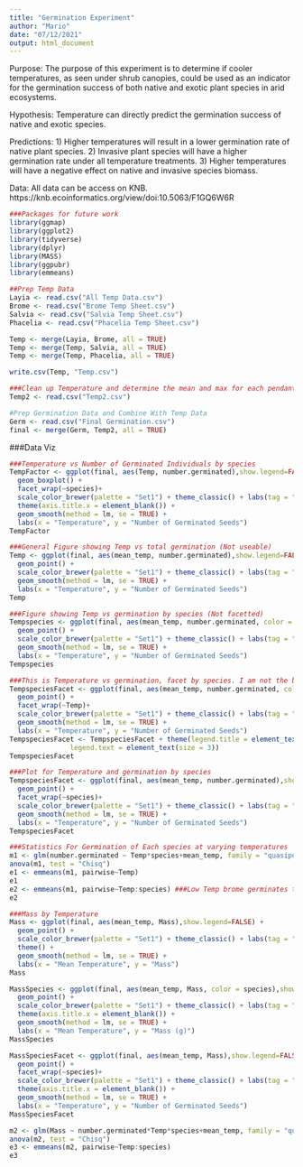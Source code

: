 ```yaml
---
title: "Germination Experiment"
author: "Mario"
date: "07/12/2021"
output: html_document
---
```

Purpose:
The purpose of this experiment is to determine if cooler temperatures, as seen under shrub canopies, could be used as an indicator for the germination success of both native and exotic plant species in arid ecosystems. 

Hypothesis:
Temperature can directly predict the germination success of native and exotic species.

Predictions:
1) Higher temperatures will result in a lower germination rate of native plant species.
2) Invasive plant species will have a higher germination rate under all temperature treatments.
3) Higher temperatures will have a negative effect on native and invasive species biomass.

Data:
All data can be access on KNB.
https://knb.ecoinformatics.org/view/doi:10.5063/F1GQ6W6R


```r
###Packages for future work
library(ggmap)
library(ggplot2)
library(tidyverse)
library(dplyr)
library(MASS)
library(ggpubr) 
library(emmeans)
```
```r
##Prep Temp Data
Layia <- read.csv("All Temp Data.csv")
Brome <- read.csv("Brome Temp Sheet.csv")
Salvia <- read.csv("Salvia Temp Sheet.csv")
Phacelia <- read.csv("Phacelia Temp Sheet.csv")

Temp <- merge(Layia, Brome, all = TRUE)
Temp <- merge(Temp, Salvia, all = TRUE)
Temp <- merge(Temp, Phacelia, all = TRUE)

write.csv(Temp, "Temp.csv")

###Clean up Temperature and determine the mean and max for each pendant.
Temp2 <- read.csv("Temp2.csv")

```

```r
#Prep Germination Data and Combine With Temp Data
Germ <- read.csv("Final Germination.csv")
final <- merge(Germ, Temp2, all = TRUE)
```


###Data Viz
```r
###Temperature vs Number of Germinated Individuals by species
TempFactor <- ggplot(final, aes(Temp, number.germinated),show.legend=FALSE) +
  geom_boxplot() +
  facet_wrap(~species)+
  scale_color_brewer(palette = "Set1") + theme_classic() + labs(tag = "A")+
  theme(axis.title.x = element_blank()) +
  geom_smooth(method = lm, se = TRUE) + 
  labs(x = "Temperature", y = "Number of Germinated Seeds")
TempFactor
```
```r
###General Figure showing Temp vs total germination (Not useable)
Temp <- ggplot(final, aes(mean_temp, number.germinated),show.legend=FALSE) +
  geom_point() +
  scale_color_brewer(palette = "Set1") + theme_classic() + labs(tag = "A")+
  geom_smooth(method = lm, se = TRUE) + 
  labs(x = "Temperature", y = "Number of Germinated Seeds")
Temp
```

```r
###Figure showing Temp vs germination by species (Not facetted)
Tempspecies <- ggplot(final, aes(mean_temp, number.germinated, color = species),show.legend=FALSE) +
  geom_point() +
  scale_color_brewer(palette = "Set1") + theme_classic() + labs(tag = "A")+
  geom_smooth(method = lm, se = TRUE) + 
  labs(x = "Temperature", y = "Number of Germinated Seeds")
Tempspecies
```
```r
###This is Temperature vs germination, facet by species. I am not the biggest fan of this figure though
TempspeciesFacet <- ggplot(final, aes(mean_temp, number.germinated, color = species),show.legend=FALSE) +
  geom_point() +
  facet_wrap(~Temp)+
  scale_color_brewer(palette = "Set1") + theme_classic() + labs(tag = "A")+
  geom_smooth(method = lm, se = TRUE) + 
  labs(x = "Temperature", y = "Number of Germinated Seeds")
TempspeciesFacet <- TempspeciesFacet + theme(legend.title = element_text(size = 3), 
               legend.text = element_text(size = 3))
TempspeciesFacet
```


```r
###Plot for Temperature and germination by species
TempspeciesFacet <- ggplot(final, aes(mean_temp, number.germinated),show.legend=FALSE) +
  geom_point() +
  facet_wrap(~species)+
  scale_color_brewer(palette = "Set1") + theme_classic() + labs(tag = "A")+
  geom_smooth(method = lm, se = TRUE) + 
  labs(x = "Temperature", y = "Number of Germinated Seeds")
TempspeciesFacet
```

```r
###Statistics For Germination of Each species at varying temperatures
m1 <- glm(number.germinated ~ Temp*species+mean_temp, family = "quasipoisson", data = final)
anova(m1, test = "Chisq")
e1 <- emmeans(m1, pairwise~Temp)
e1
e2 <- emmeans(m1, pairwise~Temp:species) ###Low Temp brome germinates the same amount as Layia at all temps
e2
```
```r
###Mass by Temperature 
Mass <- ggplot(final, aes(mean_temp, Mass),show.legend=FALSE) +
  geom_point() +
  scale_color_brewer(palette = "Set1") + theme_classic() + labs(tag = "A")+
  theme() +
  geom_smooth(method = lm, se = TRUE) + 
  labs(x = "Mean Temperature", y = "Mass")
Mass
```
```r
MassSpecies <- ggplot(final, aes(mean_temp, Mass, color = species),show.legend=FALSE) +
  geom_point() +
  scale_color_brewer(palette = "Set1") + theme_classic() + labs(tag = "A")+
  theme(axis.title.x = element_blank()) +
  geom_smooth(method = lm, se = TRUE) + 
  labs(x = "Mean Temperature", y = "Mass (g)")
MassSpecies
```
```r
MassSpeciesFacet <- ggplot(final, aes(mean_temp, Mass),show.legend=FALSE) +
  geom_point() +
  facet_wrap(~species)+
  scale_color_brewer(palette = "Set1") + theme_classic() + labs(tag = "A")+
  theme(axis.title.x = element_blank()) +
  geom_smooth(method = lm, se = TRUE) + 
  labs(x = "Temperature", y = "Number of Germinated Seeds")
MassSpeciesFacet
```

```r
m2 <- glm(Mass ~ number.germinated*Temp*species+mean_temp, family = "quasipoisson", data = final)
anova(m2, test = "Chisq")
e3 <- emmeans(m2, pairwise~Temp:species)
e3

```

